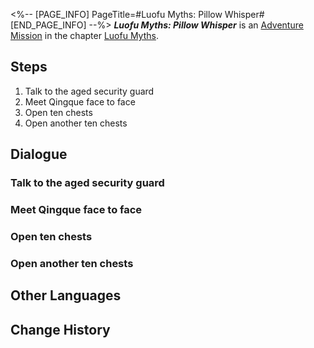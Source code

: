 <%-- [PAGE_INFO]
PageTitle=#Luofu Myths: Pillow Whisper#
[END_PAGE_INFO] --%>
{{Stub|Dialogue, characters, and location(s)}}
{{Mission Infobox
|id            = 8015156
|title         = 
|image         = Mission Luofu Myths: Pillow Whisper.png
|type          = Adventure
|event_name    = 
|chapter       = Luofu Myths
|requirements  = 
|summary       = <!--official mission summary from Fate's Atlas-->
|characters    = <!--characters that appear in this mission-->
|startLocation = <!--location as it intially appears on the mission screen-->
|world         = <!--i.e. Penacony-->
|area          = <!--i.e. A Child's Dream-->
|prev          = 
|next          = 
|exp           = 
|credits       = 
|stellarJade   = 
|other         = 
}}
'''''Luofu Myths: Pillow Whisper''''' is an [[Adventure Mission]] in the chapter [[Luofu Myths]].

==Steps==
# Talk to the aged security guard
# Meet Qingque face to face
# Open ten chests
# Open another ten chests

<!--
==Gameplay Notes==

--><!--
==Trial Character==

-->
==Dialogue==
{{Stub Dialogue}}
===Talk to the aged security guard===
{{Mission Description|type=adventure|location=<!--to be added-->|The Realm-Keeping Commission Chancery has been transformed into a security room at the gates of a corporate building, and the Cloud Knight have become an aged security guard &mdash; Qingque's nightmare about getting rich is actually quite ambitious of her. You wonder how you should address her when you meet? General Qingque? Or President Qingque? Whatever. Seeing how long the que is, you decide to skip it.}}
{{Dialogue Start}}
:{{tx}}
{{Dialogue End}}

===Meet Qingque face to face===
{{Mission Description|type=adventure|location=<!--to be added-->|update|You meet Qingque, who has been consumed by her own ambitions. She feels rather... alien to you, but regardless, she decides to offer you a chance to get rich. You certainly can't say that she didn't look after you as a friend.}}
{{Dialogue Start}}
:{{tx}}
{{Dialogue End}}

===Open ten chests===
{{Mission Description|type=adventure|location=<!--to be added-->|update|You meet Qingque, who has been consumed by her own ambitions. She feels rather... alien to you, but regardless, she decides to offer you a chance to get rich. You certainly can't say that she didn't look after you as a friend.}}
{{Dialogue Start}}
:{{tx}}
{{Dialogue End}}

===Open another ten chests===
{{Mission Description|type=adventure|location=<!--to be added-->|update|You meet Qingque, who has been consumed by her own ambitions. She feels rather... alien to you, but regardless, she decides to offer you a chance to get rich. You certainly can't say that she didn't look after you as a friend.}}
{{Dialogue Start}}
:{{tx}}
{{Dialogue End}}

==Other Languages==
{{Other Languages
|en   = Luofu Myths: Pillow Whisper
|zhs  = 罗浮异闻•枕中记
|zht  = 羅浮異聞•枕中記
|ja   = 羅浮異聞・夢の中
|ko   = 나부 기문•침중기
|es   = Leyendas urbanas del Luofu: Recuerdos de la almohada
|fr   = Mythes du Luofu : Chuchotement d'oreiller
|ru   = Городские легенды Лофу: Записи из подушки
|th   = ตำนานพิศวงเมือง Luofu: บันทึกใต้หมอน
|vi   = Kỳ Bí Luofu - Lời Thì Thầm Của Gối
|de   = Legenden der Luofu: Die Welt auf einem Kissen
|id   = Legenda Urban Luofu: Cerita Indah di Balik Bantal
|pt   = Lendas do Luofu: Sussurros do Travesseiro
}}

==Change History==
{{Change History|1.5}}
